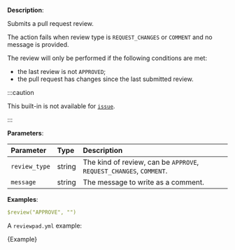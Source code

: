 
**Description**:

Submits a pull request review.

The action fails when review type is `REQUEST_CHANGES` or `COMMENT` and no message is provided.

The review will only be performed if the following conditions are met:
- the last review is not `APPROVED`;
- the pull request has changes since the last submitted review.

:::caution

This built-in is not available for [`issue`](/guides/syntax#workflow).

:::

**Parameters**:

| Parameter     | Type    | Description                                                          |
| :------------ | :------ | :------------------------------------------------------------------- |
| `review_type` | string  | The kind of review, can be `APPROVE`, `REQUEST_CHANGES`, `COMMENT`.  |
| `message`     | string  | The message to write as a comment.                                   |

**Examples**:

```yml
$review("APPROVE", "")
```

A `reviewpad.yml` example:

<CodeBlock language="yml" title="reviewpad.yml">{Example}</CodeBlock>
